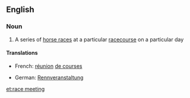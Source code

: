 ==English==

===Noun===
{{en-noun|sg=[[race]] [[meeting]]}}

# A series of [[horse race]]s at a particular [[racecourse]] on a particular day

====Translations====
{{trans-top|a series of horse races at a particular racecourse on a particular day}}
* French: [[réunion]] {{f}} [[de courses]] {{f|p}}
{{trans-mid}}
* German: [[Rennveranstaltung]] {{f}}
{{trans-bottom}}

[[et:race meeting]]
